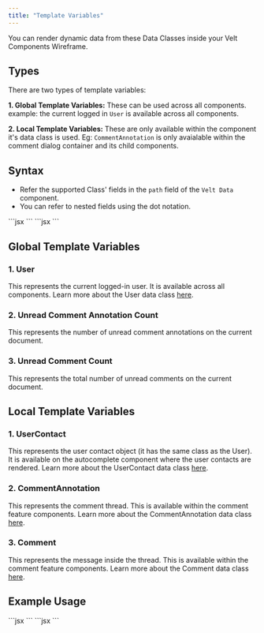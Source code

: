 ```yaml
---
title: "Template Variables"
---
```


You can render dynamic data from these Data Classes inside your Velt Components Wireframe. 

## Types
There are two types of template variables:

**1. Global Template Variables:** These can be used across all components. example: the current logged in `User` is available across all components.

**2. Local Template Variables:** These are only available within the component it's data class is used. Eg: `CommentAnnotation` is only avaialable within the comment dialog container and its child components.

## Syntax
- Refer the supported Class' fields in the `path` field of the `Velt Data` component.
- You can refer to nested fields using the dot notation.

<Tabs>
<Tab title="React / Next.js">
```jsx
<VeltData path='userContact.name' />
```
</Tab>

<Tab title="HTML / Other Frameworks">
```jsx
<velt-data path="userContact.name"></velt-data>
```
</Tab>
</Tabs>

## Global Template Variables
### **1. User**

This represents the current logged-in user. It is available across all components. Learn more about the User data class [here](/api-reference/models/User).

### **2. Unread Comment Annotation Count**

This represents the number of unread comment annotations on the current document.

### **3. Unread Comment Count**

This represents the total number of unread comments on the current document.

## Local Template Variables

### **1. UserContact**

This represents the user contact object (it has the same class as the User). It is available on the autocomplete component where the user contacts are rendered. Learn more about the UserContact data class [here](/api-reference/models/UserContact).

### **2. CommentAnnotation**

This represents the comment thread. This is available within the comment feature components. Learn more about the CommentAnnotation data class [here](/api-reference/models/CommentAnnotation).

### **3. Comment**

This represents the message inside the thread. This is available within the comment feature components. Learn more about the Comment data class [here](/api-reference/models/Comment).


## Example Usage

<Tabs>
<Tab title="React / Next.js">
```jsx
<VeltAutocompleteOptionWireframe>
  <VeltData path='userContact.name' />
  <VeltData path='userContact.organizationName' />
</VeltAutocompleteOptionWireframe>
```
</Tab>

<Tab title="HTML / Other Frameworks">
```jsx
<velt-autocomplete-option-wireframe>
  <velt-data path="userContact.name"></velt-data>
  <velt-data path="userContact.organizationName"></velt-data>
</velt-autocomplete-option-wireframe>
```
</Tab>
</Tabs>